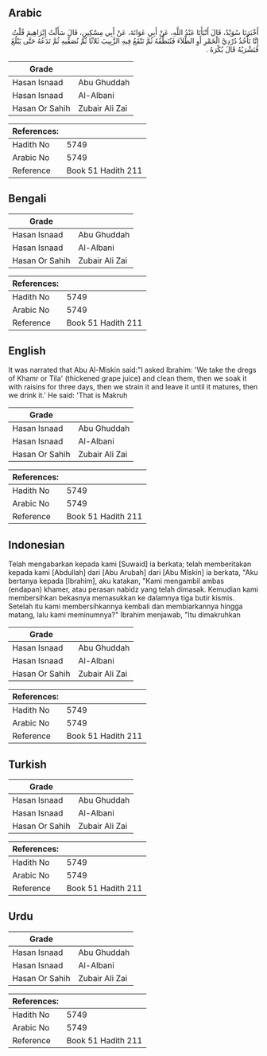 ## Arabic


<div dir="rtl" lang="ar" style={{fontSize:'larger',backgroundColor:'#f8f9fa',padding:20}}>
أَخْبَرَنَا سُوَيْدٌ، قَالَ أَنْبَأَنَا عَبْدُ اللَّهِ، عَنْ أَبِي عَوَانَةَ، عَنْ أَبِي مِسْكِينٍ، قَالَ سَأَلْتُ إِبْرَاهِيمَ قُلْتُ إِنَّا نَأْخُذُ دُرْدِيَّ الْخَمْرِ أَوِ الطِّلاَءَ فَنُنَظِّفُهُ ثُمَّ نَنْقَعُ فِيهِ الزَّبِيبَ ثَلاَثًا ثُمَّ نُصَفِّيهِ ثُمَّ نَدَعُهُ حَتَّى يَبْلُغَ فَنَشْرَبُهُ قَالَ يُكْرَهُ ‏.‏
</div>
<div style={{backgroundColor:'#f8f9fa',padding:20, marginBottom: 10}}><table> <thead> <tr> <th>Grade</th> <th></th> </tr> </thead> <tbody> <tr><td>Hasan Isnaad</td><td>Abu Ghuddah</td></tr><tr><td>Hasan Isnaad</td><td>Al-Albani</td></tr><tr><td>Hasan Or Sahih</td><td>Zubair Ali Zai</td></tr></tbody></table><table> <thead> <tr> <th>References:</th> <th></th> </tr> </thead> <tbody><tr><td>Hadith No</td><td>5749</td></tr><tr><td>Arabic No</td><td>5749</td></tr><tr><td>Reference</td><td>Book 51 Hadith 211</td></tr></tbody></table></div>

## Bengali


<div dir="ltr" lang="bn" style={{fontSize:'larger',backgroundColor:'#f8f9fa',padding:20}}>

</div>
<div style={{backgroundColor:'#f8f9fa',padding:20, marginBottom: 10}}><table> <thead> <tr> <th>Grade</th> <th></th> </tr> </thead> <tbody> <tr><td>Hasan Isnaad</td><td>Abu Ghuddah</td></tr><tr><td>Hasan Isnaad</td><td>Al-Albani</td></tr><tr><td>Hasan Or Sahih</td><td>Zubair Ali Zai</td></tr></tbody></table><table> <thead> <tr> <th>References:</th> <th></th> </tr> </thead> <tbody><tr><td>Hadith No</td><td>5749</td></tr><tr><td>Arabic No</td><td>5749</td></tr><tr><td>Reference</td><td>Book 51 Hadith 211</td></tr></tbody></table></div>

## English


<div dir="ltr" lang="en" style={{fontSize:'larger',backgroundColor:'#f8f9fa',padding:20}}>
It was narrated that Abu Al-Miskin said:"I asked Ibrahim: 'We take the dregs of Khamr or Tila' (thickened grape juice) and clean them, then we soak it with raisins for three days, then we strain it and leave it until it matures, then we drink it.' He said: 'That is Makruh
</div>
<div style={{backgroundColor:'#f8f9fa',padding:20, marginBottom: 10}}><table> <thead> <tr> <th>Grade</th> <th></th> </tr> </thead> <tbody> <tr><td>Hasan Isnaad</td><td>Abu Ghuddah</td></tr><tr><td>Hasan Isnaad</td><td>Al-Albani</td></tr><tr><td>Hasan Or Sahih</td><td>Zubair Ali Zai</td></tr></tbody></table><table> <thead> <tr> <th>References:</th> <th></th> </tr> </thead> <tbody><tr><td>Hadith No</td><td>5749</td></tr><tr><td>Arabic No</td><td>5749</td></tr><tr><td>Reference</td><td>Book 51 Hadith 211</td></tr></tbody></table></div>

## Indonesian


<div dir="ltr" lang="id" style={{fontSize:'larger',backgroundColor:'#f8f9fa',padding:20}}>
Telah mengabarkan kepada kami [Suwaid] ia berkata; telah memberitakan kepada kami [Abdullah] dari [Abu Arubah] dari [Abu Miskin] ia berkata, "Aku bertanya kepada [Ibrahim], aku katakan, "Kami mengambil ambas (endapan) khamer, atau perasan nabidz yang telah dimasak. Kemudian kami membersihkan bekasnya memasukkan ke dalamnya tiga butir kismis. Setelah itu kami membersihkannya kembali dan membiarkannya hingga matang, lalu kami meminumnya?" Ibrahim menjawab, "Itu dimakruhkan
</div>
<div style={{backgroundColor:'#f8f9fa',padding:20, marginBottom: 10}}><table> <thead> <tr> <th>Grade</th> <th></th> </tr> </thead> <tbody> <tr><td>Hasan Isnaad</td><td>Abu Ghuddah</td></tr><tr><td>Hasan Isnaad</td><td>Al-Albani</td></tr><tr><td>Hasan Or Sahih</td><td>Zubair Ali Zai</td></tr></tbody></table><table> <thead> <tr> <th>References:</th> <th></th> </tr> </thead> <tbody><tr><td>Hadith No</td><td>5749</td></tr><tr><td>Arabic No</td><td>5749</td></tr><tr><td>Reference</td><td>Book 51 Hadith 211</td></tr></tbody></table></div>

## Turkish


<div dir="ltr" lang="tr" style={{fontSize:'larger',backgroundColor:'#f8f9fa',padding:20}}>

</div>
<div style={{backgroundColor:'#f8f9fa',padding:20, marginBottom: 10}}><table> <thead> <tr> <th>Grade</th> <th></th> </tr> </thead> <tbody> <tr><td>Hasan Isnaad</td><td>Abu Ghuddah</td></tr><tr><td>Hasan Isnaad</td><td>Al-Albani</td></tr><tr><td>Hasan Or Sahih</td><td>Zubair Ali Zai</td></tr></tbody></table><table> <thead> <tr> <th>References:</th> <th></th> </tr> </thead> <tbody><tr><td>Hadith No</td><td>5749</td></tr><tr><td>Arabic No</td><td>5749</td></tr><tr><td>Reference</td><td>Book 51 Hadith 211</td></tr></tbody></table></div>

## Urdu


<div dir="rtl" lang="ur" style={{fontSize:'larger',backgroundColor:'#f8f9fa',padding:20}}>

</div>
<div style={{backgroundColor:'#f8f9fa',padding:20, marginBottom: 10}}><table> <thead> <tr> <th>Grade</th> <th></th> </tr> </thead> <tbody> <tr><td>Hasan Isnaad</td><td>Abu Ghuddah</td></tr><tr><td>Hasan Isnaad</td><td>Al-Albani</td></tr><tr><td>Hasan Or Sahih</td><td>Zubair Ali Zai</td></tr></tbody></table><table> <thead> <tr> <th>References:</th> <th></th> </tr> </thead> <tbody><tr><td>Hadith No</td><td>5749</td></tr><tr><td>Arabic No</td><td>5749</td></tr><tr><td>Reference</td><td>Book 51 Hadith 211</td></tr></tbody></table></div>
